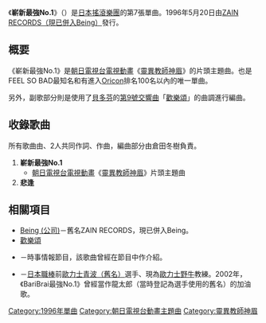 {{unreferenced|time=2017-01-28T09:42:01+00:00}}
{{Infobox Single
|  Name        = 嶄新最強No.1<br /><small>（{{lang|ja|バリバリ最強No.1}}）</small>
|  Artist      = {{link-ja|FEEL SO BAD|FEEL SO BAD}}
|  Album       = 東京POWER
|  A-side      = 
|  B-side      = 悲{{lang|ja|しみに}}逢{{lang|ja|いたくて}}
|  Cover       = 
|  Released    = 1996年5月20日
|  Format      = 8cmCD[[單曲|單曲]]
|  Recorded    = 
|  Genre       = [[日本流行音樂|J-POP]]
|  Length      = 
|  Label       = [[Being_(公司)|ZAIN RECORDS]]
|  Writer      = {{lang|ja|{{link-ja|川島だりあ|川島だりあ}}}}<br />{{link-ja|倉田冬樹|倉田冬樹}}
|  Producer    = FEEL SO BAD
|  Certification  = 
|  Chart position = * 週榜第35名（[[Oricon公信榜|Oricon]]）
* 上榜13次（Oricon）
| Last single  = {{lang|ja|いつも}}心{{lang|ja|に}}FIRE<br />（1996年）
| This single  = '''嶄新最強No.1'''<br />（1996年）
| Next single  = 東京POWER<br />（1997年）
}}
《'''嶄新最強No.1'''》（{{lang-ja|バリバリ最強No.1}}）是[[日本|日本]][[搖滾樂|搖滾]][[樂團|樂團]]{{link-ja|FEEL SO BAD|FEEL SO BAD}}的第7張單曲。1996年5月20日由[[Being_(公司)|ZAIN RECORDS（現已併入Being）]]發行。

== 概要 ==
《嶄新最強No.1》是[[朝日電視台|朝日電視台]][[電視動畫|電視動畫]]《[[靈異教師神眉|靈異教師神眉]]》的片頭主題曲。也是FEEL SO BAD最知名和有進入[[Oricon公信榜|Oricon]]排名100名以內的唯一單曲。

另外，副歌部分則是使用了[[路德維希·范·貝多芬|貝多芬]]的[[第9號交響曲_(貝多芬)|第9號交響曲]]「[[歡樂頌|歡樂頌]]」的曲調進行編曲{{來源請求}}。

== 收錄歌曲 ==
所有歌曲由{{lang|ja|{{link-ja|川島だりあ|川島だりあ}}}}、{{link-ja|倉田冬樹|倉田冬樹}}2人共同作詞、作曲，編曲部分由倉田冬樹負責。
# '''嶄新最強No.1'''
#* [[朝日電視台|朝日電視台]][[電視動畫|電視動畫]]《[[靈異教師神眉|靈異教師神眉]]》片頭主題曲
# '''悲{{lang|ja|しみに}}逢{{lang|ja|いたくて}}'''

== 相關項目 ==
* [[Being_(公司)|Being (公司)]]－舊名ZAIN RECORDS，現已併入Being。
* [[歡樂頌|歡樂頌]]
* {{link-ja|SUNDAY JAPON|サンデージャポン}}－時事情報節目，該歌曲曾經在節目中作介紹。
* {{link-ja|辻龍太郎|辻竜太郎}}－[[日本棒球機構|日本職棒]]前[[歐力士野牛|歐力士青波（舊名）]]選手、現為[[歐力士野牛|歐力士野牛]]教練。2002年，《BariBrai最強No.1》曾經當作龍太郎（當時登記為選手使用的舊名）的加油歌。

{{靈異教師神眉}}
{{single-stub}}

{{DEFAULTSORT:Baribari Saikyō No.1}}
[[Category:1996年單曲|Category:1996年單曲]]
[[Category:朝日電視台動畫主題曲|Category:朝日電視台動畫主題曲]]
[[Category:靈異教師神眉|Category:靈異教師神眉]]